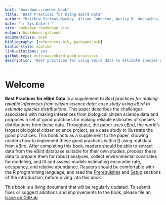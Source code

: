 ```yaml
--- 
knit: "bookdown::render_book"
title: "Best Practices for Using eBird Data"
author: "Matthew Strimas-Mackey, Alison Johnston, Wesley M. Hochachka, Viviana Ruiz-Gutierrez, Orin J. Robinson, Eliot T. Miller, Tom Auer, Steve Kelling, Daniel Fink"
date: "`r Sys.Date()`"
site: bookdown::bookdown_site
output: bookdown::gitbook
documentclass: book
bibliography: [references.bib, packages.bib]
biblio-style: apalike
link-citations: yes
github-repo: mstrimas/ebird-good-practices
description: "Best practices for using eBird data to estimate species distributions"
---
```


# Welcome {-}

**Best Practices for eBird Data** is a supplement to *Best practices for making reliable inferences from citizen science data: case study using eBird to estimate species distributions*. This paper describes the challenges associated with making inferences from biological citizen science data and proposes a set of good practices for making reliable estimates of species distributions from these data. Throughout, the paper uses [eBird](https://ebird.org/), the world's largest biological citizen science project, as a case study to illustrate the good practices. This book acts as a supplement to the paper, showing readers how to implement these good practices within [R](https://www.r-project.org/) using real data from eBird. After completing this book, readers should be able to extract data from the eBird database suitable for their own studies, process these data to prepare them for robust analyses, collect environmental covariates for modeling, and fit and assess models estimating encounter rate, occupancy, and relative abundance. Readers should be comfortable with the R programming language, and read the [Prerequisites](#intro-pre) and [Setup](#intro-setup) sections of the introduction, before diving into this book.

This book is a living document that will be regularly updated. To submit fixes or suggest additions and improvements to the book, please file an [issue on GitHub](https://github.com/mstrimas/ebird-best-practices/issues).